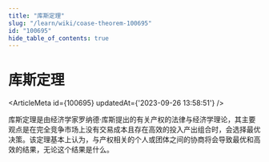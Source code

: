 ```yaml
---
title: "库斯定理"
slug: "/learn/wiki/coase-theorem-100695"
id: "100695"
hide_table_of_contents: true
---
```



# 库斯定理

<ArticleMeta id={100695} updatedAt={'2023-09-26 13:58:51'} />
<div className='border-solid border-b border-t-0 my-4 border-[var(--ifm-color-gray-300)]' />

库斯定理是由经济学家罗纳德·库斯提出的有关产权的法律与经济学理论，其主要观点是在完全竞争市场上没有交易成本且存在高效的投入产出组合时，会选择最优决策。该定理基本上认为，与产权相关的个人或团体之间的协商将会导致最优和高效的结果，无论这个结果是什么。
